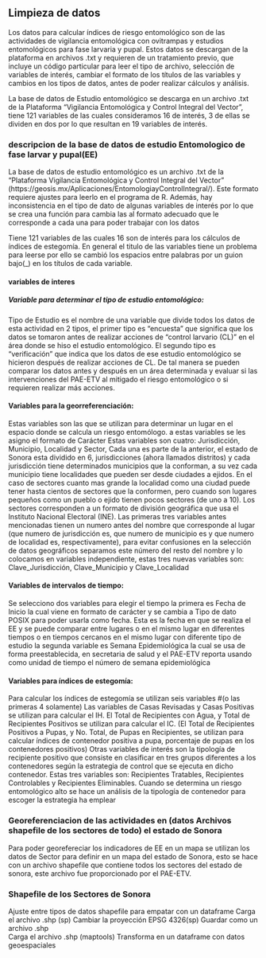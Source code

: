 ## Limpieza de datos

Los datos para calcular índices de riesgo entomológico son de las actividades de vigilancia entomológica con ovitrampas y estudios entomológicos para fase larvaria y pupal. Estos datos se descargan de la plataforma en archivos .txt y requieren de un tratamiento previo, que incluye un código particular para leer el tipo de archivo, selección de variables de interés, cambiar el formato de los títulos de las variables y cambios en los tipos de datos, antes de poder realizar cálculos y análisis.

La base de datos de Estudio entomológico se descarga en un archivo .txt de la Plataforma “Vigilancia Entomológica y Control Integral del Vector”, tiene 121 variables de las cuales consideramos 16 de interés, 3 de ellas se dividen en dos por lo que resultan en 19 variables de interés.

### descripcion de la base de datos de estudio Entomologico de fase larvar y pupal(EE)

La base de datos de estudio entomológico es un archivo .txt de la “Plataforma Vigilancia Entomológica y Control Integral del Vector” (https://geosis.mx/Aplicaciones/EntomologiayControlIntegral/). Este formato requiere ajustes para leerlo en el programa de R. Además, hay inconsistencia en el tipo de dato de algunas variables de interés por lo que se crea una función para cambia las al formato adecuado que le corresponde a cada una para poder trabajar con los datos

Tiene 121 variables de las cuales 16 son de interés para los cálculos de índices de estegomía. En general el titulo de las variables tiene un problema para leerse por ello se cambió los espacios entre palabras por un guion bajo(\_) en los títulos de cada variable.

#### variables de interes {.unnumbered}

##### Variable para determinar el tipo de estudio entomológico: {.unnumbered}

Tipo de Estudio es el nombre de una variable que divide todos los datos de esta actividad en 2 tipos, el primer tipo es “encuesta” que significa que los datos se tomaron antes de realizar acciones de “control larvario (CL)” en el área donde se hiso el estudio entomológico. El segundo tipo es “verificación” que indica que los datos de ese estudio entomológico se hicieron después de realizar acciones de CL. De tal manera se pueden comparar los datos antes y después en un área determinada y evaluar si las intervenciones del PAE-ETV al mitigado el riesgo entomológico o si requieren realizar más acciones.

#### Variables para la georreferenciación: {.unnumbered}

Estas variables son las que se utilizan para determinar un lugar en el espacio donde se calcula un riesgo entomólogo. a estas variables se les asigno el formato de Carácter Estas variables son cuatro: Jurisdicción, Municipio, Localidad y Sector, Cada una es parte de la anterior, el estado de Sonora esta dividido en 6, jurisdicciones (ahora llamados distritos) y cada jurisdicción tiene determinados municipios que la conforman, a su vez cada municipio tiene localidades que pueden ser desde ciudades a ejidos. En el caso de sectores cuanto mas grande la localidad como una ciudad puede tener hasta cientos de sectores que la conformen, pero cuando son lugares pequeños como un pueblo o ejido tienen pocos sectores (de uno a 10). Los sectores corresponden a un formato de división geográfica que usa el Instituto Nacional Electoral (INE). Las primeras tres variables antes mencionadas tienen un numero antes del nombre que corresponde al lugar (que numero de jurisdicción es, que numero de municipio es y que numero de localidad es, respectivamente), para evitar confusiones en la selección de datos geográficos separamos este número del resto del nombre y lo colocamos en variables independiente, estas tres nuevas variables son: Clave_Jurisdicción, Clave_Municipio y Clave_Localidad

#### Variables de intervalos de tiempo: {.unnumbered}

Se selecciono dos variables para elegir el tiempo la primera es Fecha de Inicio la cual viene en formato de carácter y se cambia a Tipo de dato POSIX para poder usarla como fecha. Esta es la fecha en que se realiza el EE y se puede comparar entre lugares o en el mismo lugar en diferentes tiempos o en tiempos cercanos en el mismo lugar con diferente tipo de estudio la segunda variable es Semana Epidemiológica la cual se usa de forma preestablecida, en secretaria de salud y el PAE-ETV reporta usando como unidad de tiempo el número de semana epidemiológica

#### Variables para índices de estegomía: {.unnumbered}

Para calcular los índices de estegomía se utilizan seis variables #(o las primeras 4 solamente) Las variables de Casas Revisadas y Casas Positivas se utilizan para calcular el IH. El Total de Recipientes con Agua, y Total de Recipientes Positivos se utilizan para calcular el IC. (El Total de Recipientes Positivos a Pupas, y No. Total, de Pupas en Recipientes, se utilizan para calcular índices de contenedor positiva a pupa, porcentaje de pupas en los contenedores positivos) Otras variables de interés son la tipología de recipiente positivo que consiste en clasificar en tres grupos diferentes a los contenedores según la estrategia de control que se ejecuta en dicho contenedor. Estas tres variables son: Recipientes Tratables, Recipientes Controlables y Recipientes Eliminables. Cuando se determina un riesgo entomológico alto se hace un análisis de la tipología de contenedor para escoger la estrategia ha emplear

### Georeferenciacion de las actividades en (datos Archivos shapefile de los sectores de todo) el estado de Sonora

Para poder georefereciar los indicadores de EE en un mapa se utilizan los datos de Sector para definir en un mapa del estado de Sonora, esto se hace con un archivo shapefile que contiene todos los sectores del estado de sonora, este archivo fue proporcionado por el PAE-ETV.

### Shapefile de los Sectores de Sonora

Ajuste entre tipos de datos shapefile para empatar con un dataframe Carga el archivo .shp (sp) Cambiar la proyección EPSG 4326(sp) Guardar como un archivo .shp\
Carga el archivo .shp (maptools) Transforma en un dataframe con datos geoespaciales

<!-- ""descripcion de la base de datos formato de los datos variables de interes Data cleaning"" -->

